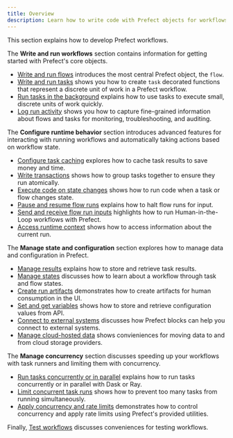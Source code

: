 ```yaml
---
title: Overview
description: Learn how to write code with Prefect objects for workflows you can trust.
---
```


This section explains how to develop Prefect workflows. 

The **Write and run workflows** section contains information for getting started with Prefect's core objects.

- [Write and run flows](/write-flows/) introduces the most central Prefect object, the `flow`. 
- [Write and run tasks](/write-tasks/) shows you how to create `task` decorated functions that represent a discrete unit of work in a Prefect workflow.
- [Run tasks in the background](/develop/task-runners/) explains how to use tasks to execute small, discrete units of work quickly.
- [Log run activity](/develop/logging/) shows you how to capture fine-grained information about flows and tasks for monitoring, troubleshooting, and auditing.

The **Configure runtime behavior** section introduces advanced features for interacting with running workflows and automatically taking actions based on workflow state.

- [Configure task caching](/develop/task-caching/) explores how to cache task results to save money and time.
- [Write transactions](/develop/transactions/) shows how to group tasks together to ensure they run atomically.
- [Execute code on state changes](/develop/state-hooks/) shows how to run code when a task or flow changes state.
- [Pause and resume flow runs](/develop/pause-resume/) explains how to halt flow runs for input.
- [Send and receive flow run inputs](/develop/inputs/) highlights how to run Human-in-the-Loop workflows with Prefect.
- [Access runtime context](/develop/runtime-context/) shows how to access information about the current run.

The **Manage state and configuration** section explores how to manage data and configuration in Prefect.

- [Manage results](/develop/results/) explains how to store and retrieve task results.
- [Manage states](/develop/manage-states/) discusses how to learn about a workflow through task and flow states.
- [Create run artifacts](/develop/artifacts/) demonstrates how to create artifacts for human consumption in the UI.
- [Set and get variables](/develop/variables/) shows how to store and retrieve configuration values from API.
- [Connect to external systems](/develop/blocks/) discusses how Prefect blocks can help you connect to external systems.
- [Manage cloud-hosted data](/develop/interact-with-data/) shows convieniences for moving data to and from cloud storage providers.


The **Manage concurrency** section discusses speeding up your workflows with task runners and limiting them with concurrency.

- [Run tasks concurrently or in parallel](/develop/task-runners/) explains how to run tasks concurrently or in parallel with Dask or Ray.
- [Limit concurrent task runs](/develop/task-run-limits/) shows how to prevent too many tasks from running simultaneously.
- [Apply concurrency and rate limits](/develop/global-concurrency-limits/) demonstrates how to control concurrency and apply rate limits using Prefect's provided utilities.

Finally, [Test workflows](/develop/test-workflows/) discusses conveniences for testing workflows.